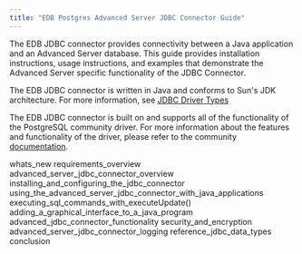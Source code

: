 ```yaml
---
title: "EDB Postgres Advanced Server JDBC Connector Guide"
---
```


The EDB JDBC connector provides connectivity between a Java application and an Advanced Server database. This guide provides installation instructions, usage instructions, and examples that demonstrate the Advanced Server specific functionality of the JDBC Connector.

The EDB JDBC connector is written in Java and conforms to Sun's JDK architecture. For more information, see [JDBC Driver Types](#jdbc_driver_types)

The EDB JDBC connector is built on and supports all of the functionality of the PostgreSQL community driver. For more information about the features and functionality of the driver, please refer to the community [documentation](https://jdbc.postgresql.org/documentation/head/index.html).

<div class="toctree" maxdepth="3">

whats_new requirements_overview advanced_server_jdbc_connector_overview installing_and_configuring_the_jdbc_connector using_the_advanced_server_jdbc_connector_with_java_applications executing_sql_commands_with_executeUpdate() adding_a_graphical_interface_to_a_java_program advanced_jdbc_connector_functionality security_and_encryption advanced_server_jdbc_connector_logging reference_jdbc_data_types conclusion

</div>
